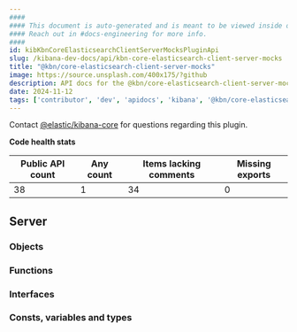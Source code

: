 ```yaml
---
####
#### This document is auto-generated and is meant to be viewed inside our experimental, new docs system.
#### Reach out in #docs-engineering for more info.
####
id: kibKbnCoreElasticsearchClientServerMocksPluginApi
slug: /kibana-dev-docs/api/kbn-core-elasticsearch-client-server-mocks
title: "@kbn/core-elasticsearch-client-server-mocks"
image: https://source.unsplash.com/400x175/?github
description: API docs for the @kbn/core-elasticsearch-client-server-mocks plugin
date: 2024-11-12
tags: ['contributor', 'dev', 'apidocs', 'kibana', '@kbn/core-elasticsearch-client-server-mocks']
---
```




Contact [@elastic/kibana-core](https://github.com/orgs/elastic/teams/kibana-core) for questions regarding this plugin.

**Code health stats**

| Public API count  | Any count | Items lacking comments | Missing exports |
|-------------------|-----------|------------------------|-----------------|
| 38 | 1 | 34 | 0 |

## Server

### Objects
<DocDefinitionList data={kbnCoreElasticsearchClientServerMocksObj.server.objects}/>

### Functions
<DocDefinitionList data={kbnCoreElasticsearchClientServerMocksObj.server.functions}/>

### Interfaces
<DocDefinitionList data={kbnCoreElasticsearchClientServerMocksObj.server.interfaces}/>

### Consts, variables and types
<DocDefinitionList data={kbnCoreElasticsearchClientServerMocksObj.server.misc}/>

